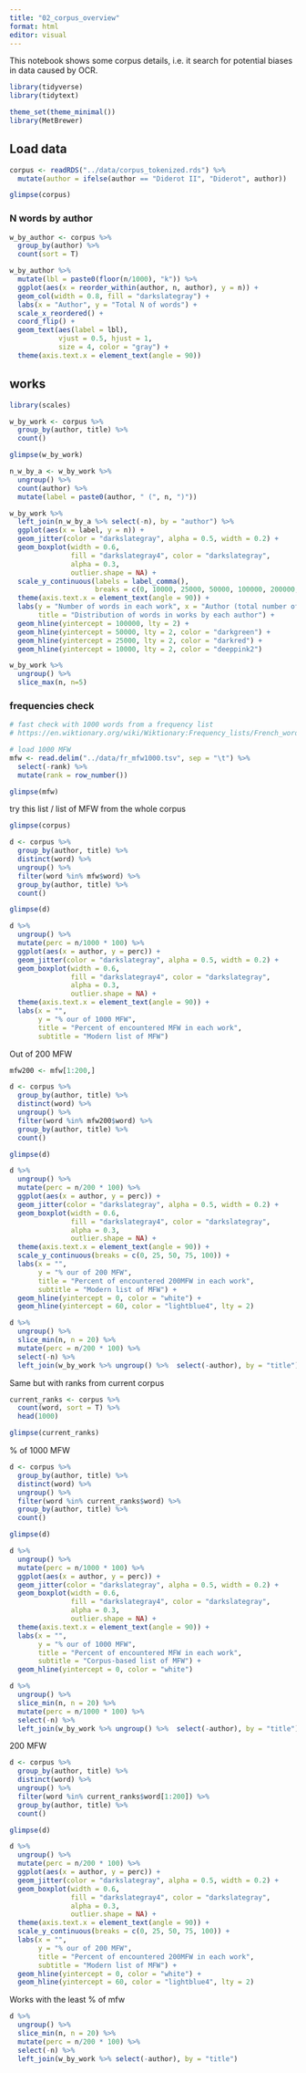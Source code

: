 ```yaml
---
title: "02_corpus_overview"
format: html
editor: visual
---
```


This notebook shows some corpus details, i.e. it search for potential biases in data caused by OCR.

```r
library(tidyverse)
library(tidytext)

theme_set(theme_minimal())
library(MetBrewer)
```

## Load data

```r
corpus <- readRDS("../data/corpus_tokenized.rds") %>% 
  mutate(author = ifelse(author == "Diderot II", "Diderot", author)) 

glimpse(corpus)
```

### N words by author

```r
w_by_author <- corpus %>% 
  group_by(author) %>% 
  count(sort = T) 

w_by_author %>% 
  mutate(lbl = paste0(floor(n/1000), "k")) %>% 
  ggplot(aes(x = reorder_within(author, n, author), y = n)) + 
  geom_col(width = 0.8, fill = "darkslategray") + 
  labs(x = "Author", y = "Total N of words") + 
  scale_x_reordered() + 
  coord_flip() + 
  geom_text(aes(label = lbl), 
            vjust = 0.5, hjust = 1, 
            size = 4, color = "gray") + 
  theme(axis.text.x = element_text(angle = 90))
```

## works

```r
library(scales)

w_by_work <- corpus %>% 
  group_by(author, title) %>% 
  count()

glimpse(w_by_work)

n_w_by_a <- w_by_work %>% 
  ungroup() %>% 
  count(author) %>% 
  mutate(label = paste0(author, " (", n, ")"))

w_by_work %>% 
  left_join(n_w_by_a %>% select(-n), by = "author") %>% 
  ggplot(aes(x = label, y = n)) + 
  geom_jitter(color = "darkslategray", alpha = 0.5, width = 0.2) + 
  geom_boxplot(width = 0.6, 
               fill = "darkslategray4", color = "darkslategray",
               alpha = 0.3,
               outlier.shape = NA) +
  scale_y_continuous(labels = label_comma(),
                     breaks = c(0, 10000, 25000, 50000, 100000, 200000, 300000)) + 
  theme(axis.text.x = element_text(angle = 90)) + 
  labs(y = "Number of words in each work", x = "Author (total number of works)", 
       title = "Distribution of words in works by each author") + 
  geom_hline(yintercept = 100000, lty = 2) + 
  geom_hline(yintercept = 50000, lty = 2, color = "darkgreen") + 
  geom_hline(yintercept = 25000, lty = 2, color = "darkred") + 
  geom_hline(yintercept = 10000, lty = 2, color = "deeppink2")
```

```r
w_by_work %>% 
  ungroup() %>% 
  slice_max(n, n=5)
```

### frequencies check

```r
# fast check with 1000 words from a frequency list
# https://en.wiktionary.org/wiki/Wiktionary:Frequency_lists/French_wordlist_opensubtitles_5000

# load 1000 MFW
mfw <- read.delim("../data/fr_mfw1000.tsv", sep = "\t") %>% 
  select(-rank) %>% 
  mutate(rank = row_number())

glimpse(mfw)
```

try this list / list of MFW from the whole corpus

```r
glimpse(corpus)

d <- corpus %>% 
  group_by(author, title) %>% 
  distinct(word) %>% 
  ungroup() %>% 
  filter(word %in% mfw$word) %>% 
  group_by(author, title) %>% 
  count()

glimpse(d)

d %>% 
  ungroup() %>% 
  mutate(perc = n/1000 * 100) %>% 
  ggplot(aes(x = author, y = perc)) + 
  geom_jitter(color = "darkslategray", alpha = 0.5, width = 0.2) + 
  geom_boxplot(width = 0.6, 
               fill = "darkslategray4", color = "darkslategray",
               alpha = 0.3,
               outlier.shape = NA) + 
  theme(axis.text.x = element_text(angle = 90)) + 
  labs(x = "",
       y = "% our of 1000 MFW", 
       title = "Percent of encountered MFW in each work",
       subtitle = "Modern list of MFW")
```

Out of 200 MFW

```r
mfw200 <- mfw[1:200,]

d <- corpus %>% 
  group_by(author, title) %>% 
  distinct(word) %>% 
  ungroup() %>% 
  filter(word %in% mfw200$word) %>% 
  group_by(author, title) %>% 
  count()

glimpse(d)

d %>% 
  ungroup() %>% 
  mutate(perc = n/200 * 100) %>% 
  ggplot(aes(x = author, y = perc)) + 
  geom_jitter(color = "darkslategray", alpha = 0.5, width = 0.2) + 
  geom_boxplot(width = 0.6, 
               fill = "darkslategray4", color = "darkslategray",
               alpha = 0.3,
               outlier.shape = NA) + 
  theme(axis.text.x = element_text(angle = 90)) + 
  scale_y_continuous(breaks = c(0, 25, 50, 75, 100)) + 
  labs(x = "",
       y = "% our of 200 MFW", 
       title = "Percent of encountered 200MFW in each work",
       subtitle = "Modern list of MFW") + 
  geom_hline(yintercept = 0, color = "white") + 
  geom_hline(yintercept = 60, color = "lightblue4", lty = 2)
```

```r
d %>% 
  ungroup() %>% 
  slice_min(n, n = 20) %>% 
  mutate(perc = n/200 * 100) %>% 
  select(-n) %>% 
  left_join(w_by_work %>% ungroup() %>%  select(-author), by = "title")
```

Same but with ranks from current corpus

```r
current_ranks <- corpus %>% 
  count(word, sort = T) %>% 
  head(1000)

glimpse(current_ranks)
```

\% of 1000 MFW

```r
d <- corpus %>% 
  group_by(author, title) %>% 
  distinct(word) %>% 
  ungroup() %>% 
  filter(word %in% current_ranks$word) %>% 
  group_by(author, title) %>% 
  count()

glimpse(d)

d %>% 
  ungroup() %>% 
  mutate(perc = n/1000 * 100) %>% 
  ggplot(aes(x = author, y = perc)) + 
  geom_jitter(color = "darkslategray", alpha = 0.5, width = 0.2) + 
  geom_boxplot(width = 0.6, 
               fill = "darkslategray4", color = "darkslategray",
               alpha = 0.3,
               outlier.shape = NA) + 
  theme(axis.text.x = element_text(angle = 90)) + 
  labs(x = "",
       y = "% our of 1000 MFW", 
       title = "Percent of encountered MFW in each work",
       subtitle = "Corpus-based list of MFW") + 
  geom_hline(yintercept = 0, color = "white")
```

```r
d %>% 
  ungroup() %>% 
  slice_min(n, n = 20) %>% 
  mutate(perc = n/1000 * 100) %>% 
  select(-n) %>% 
  left_join(w_by_work %>% ungroup() %>%  select(-author), by = "title")
```

200 MFW

```r
d <- corpus %>% 
  group_by(author, title) %>% 
  distinct(word) %>% 
  ungroup() %>% 
  filter(word %in% current_ranks$word[1:200]) %>% 
  group_by(author, title) %>% 
  count()

glimpse(d)

d %>% 
  ungroup() %>% 
  mutate(perc = n/200 * 100) %>% 
  ggplot(aes(x = author, y = perc)) + 
  geom_jitter(color = "darkslategray", alpha = 0.5, width = 0.2) + 
  geom_boxplot(width = 0.6, 
               fill = "darkslategray4", color = "darkslategray",
               alpha = 0.3,
               outlier.shape = NA) + 
  theme(axis.text.x = element_text(angle = 90)) + 
  scale_y_continuous(breaks = c(0, 25, 50, 75, 100)) + 
  labs(x = "",
       y = "% our of 200 MFW", 
       title = "Percent of encountered 200MFW in each work",
       subtitle = "Modern list of MFW") + 
  geom_hline(yintercept = 0, color = "white") + 
  geom_hline(yintercept = 60, color = "lightblue4", lty = 2)
```

Works with the least % of mfw

```r
d %>% 
  ungroup() %>% 
  slice_min(n, n = 20) %>% 
  mutate(perc = n/200 * 100) %>% 
  select(-n) %>% 
  left_join(w_by_work %>% select(-author), by = "title")
```
